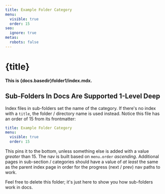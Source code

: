 ```yaml
---
title: Example Folder Category
menu:
  visible: true
  order: 15
seo:
  ignore: true
metas:
  robots: false
---
```


# {title}

**This is {docs.basedir}folder1/index.mdx.**

## Sub-Folders In Docs Are Supported 1-Level Deep

Index files in sub-folders set the name of the category. If there's 
no index with a `title`, the folder / directory name is used instead. Notice 
this file has an order of 15 from its frontmatter:

```yml
title: Example Folder Category
menu:
  visible: true
  order: 15
```

This pins it to the bottom, unless something else is added with 
a value _greater_ than 15. The nav is built based on `menu.order`
_ascending_. Additional pages in sub-section / categories should have a value of
 _at least_ the same as the parent index page in order for the progress (next / prev) nav
paths to work. 

Feel free to delete this folder; it's just here to show you how sub-folders work in 
docs.

